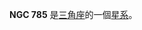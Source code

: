 {{NGCInfoBox|NGCID=NGC 785|發現者=讓·瑪璉·愛德華·史提芬|發現日期=1876年10月25日|其他編號=IC 1766, UGC 1509,MCG 5-5-46|曆元=J2000.0
|赤經=2時1分40秒
|赤緯=31°49'36"|星座=三角座|星體=星系|星等=12.8|表面亮度=13.4|藍等=13.8}}

'''NGC 785''' 是[[三角座|三角座]]的一個[[星系|星系]]。

{{NGCReference|785}}
{{Catalogs|NGC=785}}